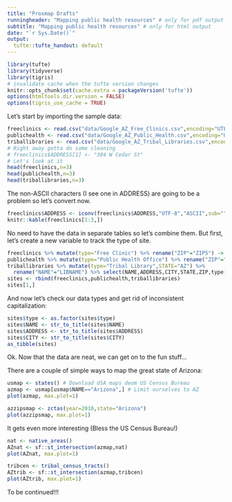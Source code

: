 ```yaml
---
title: "Proxmap Drafts"
runningheader: "Mapping public health resources" # only for pdf output
subtitle: "Mapping public health resources" # only for html output
date: "`r Sys.Date()`"
output:
  tufte::tufte_handout: default
---
```


```r
library(tufte)
library(tidyverse)
library(tigris)
# invalidate cache when the tufte version changes
knitr::opts_chunk$set(cache.extra = packageVersion('tufte'))
options(htmltools.dir.version = FALSE)
options(tigris_use_cache = TRUE)
```

Let's start by importing the sample data:

```r
freeclinics <- read.csv("data/Google_AZ_Free_Clinics.csv",encoding="UTF-8")
publichealth <- read.csv("data/Google_AZ_Public_Health.csv",encoding="UTF-8")
triballibraries <- read.csv("data/Google_AZ_Tribal_Libraries.csv",encoding="UTF-8")
# Right away gotta do some cleaning
# freeclinics$ADDRESS[1] <- "304 W Cedar St"
# Let's look at it
head(freeclinics,n=3)
head(publichealth,n=3)
head(triballibraries,n=3)
```
The non-ASCII characters (I see one in ADDRESS) are going to be a problem so let's convert now.
```r
freeclinics$ADDRESS <- iconv(freeclinics$ADDRESS,"UTF-8","ASCII",sub="")
knitr::kable(freeclinics[1:3,])
```
No need to have the data in separate tables so let's combine them. But first, let's create a new variable to track the type of site.
```r
freeclinics %>% mutate(type="Free Clinic") %>% rename("ZIP"="ZIP5") -> freeclinics
publichealth %>% mutate(type="Public Health Office") %>% rename("ZIP"="ZIP.CODE") -> publichealth
triballibraries %>% mutate(type="Tribal Library",STATE="AZ") %>%
  rename("NAME"="LIBNAME") %>% select(NAME,ADDRESS,CITY,STATE,ZIP,type) -> triballibraries
sites <- rbind(freeclinics,publichealth,triballibraries)
sites[1,]
```
And now let's check our data types and get rid of inconsistent capitalization:
```r
sites$type <- as.factor(sites$type)
sites$NAME <- str_to_title(sites$NAME)
sites$ADDRESS <- str_to_title(sites$ADDRESS)
sites$CITY <- str_to_title(sites$CITY)
as_tibble(sites)
```
Ok. Now that the data are neat, we can get on to the fun stuff...

There are a couple of simple ways to map the great state of Arizona:
```r
usmap <- states() # Download USA maps deom US Census Bureau
azmap <- usmap[usmap$NAME=="Arizona",] # Limit ourselves to AZ
plot(azmap, max.plot=1)
```
```r
azzipsmap <- zctas(year=2010,state="Arizona")
plot(azzipsmap, max.plot=1)
```
It gets even more interesting (Bless the US Census Bureau!)
```r
nat <- native_areas()
AZnat <- sf::st_intersection(azmap,nat)
plot(AZnat, max.plot=1)
```
```r
tribcen <- tribal_census_tracts()
AZtrib <- sf::st_intersection(azmap,tribcen)
plot(AZtrib, max.plot=1)
```

To be continued!!!



